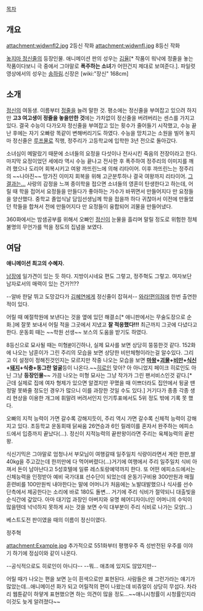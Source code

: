 [[목차]]
== 개요 ==
attachment:wjdwnfl2.jpg
2등신 작화
attachment:wjdwnfl.jpg
8등신 작화
 
[[놓지마 정신줄]]의 등장인물. 애니메이션 판의 성우는 [[김율]][* 작품이 워낙에 정줄을 놓는 작품이다보니 극 중에서 그야말로 '''폭주하는 소녀'''가 어떤건지 제대로 보여준다.]. 파일럿 영상에서의 성우는 [[송하림]].신장은 [wiki:"장신" 168cm]

== 소개 ==
[[정신]]의 여동생. 이름부터 [[정신줄|정줄]]을 늘려 말한 것. 평소에는 정신줄을 부여잡고 있으려 하지만 '''고3 여고생이 정줄을 놓을만한 것'''에는 가차없이 정신줄을 버려버리는 센스를 가지고 있다. 결국 수능이 다가오자 정신줄을 부여잡고 있는 횟수가 줄어들기 시작했고, 수능 끝난 후에는 자기 오빠랑 똑같이 변해버리기도 하였다. 수능을 망치고는  소원을 빌어 놓지마 정신줄은 [[루프물]]로 직행, 정주리가 고등학교에 입학한 3년 전으로 돌아갔다.

소녀심이 메말랐기 때문에 소녀들의 요정을 다섯이나 전사시킨 죽음의 전장이라고 한다. 마지막 요정이었던 세에라 역시 수능 끝나고 전사한 후 폭주하여 정주리의 이미지를 깨려 했으나 도리어 회복시키고 여왕 까뜨린느에 의해 리타이어.
이후 까뜨린느는 정주리의 ~~나아진~~ 망가진 이미지 회복을 위해 고군분투하나 결국 여왕까지 리타이어. [http://comic.naver.com/webtoon/detail.nhn?titleId=81482&no=153&weekday=sat 그 결과는...] 
사랑의 감정을 느껴 종이학을 접으면 소녀들의 영혼이 탄생한다고 하는데, 어릴 때 학을 접어서 요정들을 만들다가 좋아하는 가수가 바뀌면서 만들어지다 만 요정들을 양산했다. 중학교 졸업식날 담임선생님께 학을 접을까 하다 귀찮아서 이전에 만들었던 학들을 합쳐서 전에 만들어지다 만 요정들이 융합되어 괴물을 만들어냈다.
 
360화에서는 밤샘공부를 위해서 오빠인 [[정신(놓지마 정신줄)|정신]]이 눈물을 흘리며 말릴 정도로 위험한 정체불명의 무언가를 먹을 정도의 집념을 보였다.

== 여담 ==

'''애니메이션 최고의 수혜자.'''

[[여장남자|남장]]에 일가견이 있는 듯 하다. 지방이시네요 편도 그렇고, 정주혁도 그렇고. 여자보단 남자로서의 매력이 있는 건가?!??

--알바 한달 뛰고 도망갔다가 [[김혜연]]에게 정신줄이 잡혀서-- [[와라!편의점]]에 한번 출연한 적이 있다.

어릴 때 예절학원에 보낸다는 것을 옆에 있던 해결소[* 애니판에서는 무술도장으로 순화.]에 잘못 보내서 어릴 적을 그곳에서 지냈고 '''잘 적응했다!!!''' 최근까지 그곳에 다녔다고 한다. 운동회 때는 ~~학원 선생~~ 보스의 도움을 받기도 하였다.

8등신으로 묘사될 때는 미형[http://comic.naver.com/webtoon/detail.nhn?titleId=81482&no=28&weekday=tue #]이긴하나, 실제 묘사를 보면 상당히 뚱뚱한것 같다. 152화에 나오는 남훈이가 그린 주리의 모습을 보면 상당한 비만체형이라는걸 알수있다. 그리고 이 설정이 정해진것인지는 모르지만 작중 나오는 모습을 보면 '''[[마왕]]+[[괴물]]+[[비만]]+[[식신]]+[[돼지]]+식충+동그란 얼굴'''등이 나온다.~~[[히로인]] 맞아? 아 아니었지 페이크 히로인도 아닌 그냥 '''등장인물'''~~ 가끔 나오는 미형 묘사는 그냥 작가가 그린 팬서비스인것 같다.[* 근데 실제로 집에 여자 형제가 있으면 알겠지만 꾸몄을 때 이쁘더라도 집안에서 뒹굴 땐 정말 못봐줄 정도인 경우가 많으니 이를 과장한 것일 수도 있다.] 거기다가 종종 각종 생리 현상을 이용한 개그에 휘말려 버려서인지 인기투표에서도 5위 정도 밖에 기록 못 했다.

오빠의 지적 능력이 가면 갈수록 강해지듯이, 주리 역시 가면 갈수록 신체적 능력이 강해지고 있다. 초등학교 운동회때 닭싸움 26연승과 6인 릴레이를 혼자서 완주하는 에피소드에서 입증까지 끝났다(…). 정신이 지적능력의 끝판왕이라면 주리는 육체능력의 끝판왕.

식신기믹은 그야말로 엄청나서 부모님이 여행갈때 일주일치 식량이라면서 계란 한판,쌀40kg을 주고갔는데 한끼만에 다 먹어버렸다(...)거기에 여행에서 주리 일주일치 식비 아껴서 돈이 남아난다고 5성호텔에 일류 레스토랑예약까지 한다. 또 어떤 에피소드에서는 신체능력을 인정받아 예비 국가대표 선수단이 되었는데 운동기구비용 300만원과 매월 훈련비를 100만원씩 내야한다는 말에 어머니가 처음에는 노발대발했으나 식사를 선수단측에서 제공한다는 소리에 바로 180도 돌변... 거기에 주리 식비가 절약되니 대출빚을 순식간에 갚았다. 아마 대기업 과장인 아버지와 유명 헤어디자이너인 어머니의 수익이 많을텐데 넉넉하지 못하게 사는 것을 보면 수익 대부분이 주리 식비로 나가는 모양(...)

베스트도전 판이였을 때의 이름이 정신이였다.


정주혁

attachment:Example.jpg
추가적으로 551화부터 평행우주 즉 성반전된 우주를 이야기 하기에 정심이와 같이 나온다.

--공식적으로도 히로인이 아니다-- --뭐... 애초에 있지도 않았지만--

어릴 때가 나오는 편을 보면 눈이 흰색으로만 표현된다. 사람들은 왜 그런가라는 얘기가 많았는데...애니메이션 화가 되고 어릴적의 편이 나왔는데 비쥬얼이 상당히 무섭다. 차라리 웹툰같이 하얗게 표현했으면 하는 의견이 많을 정도...~~애니시청률이 시청률인지라 이것도 늦게 알려졌다~~
